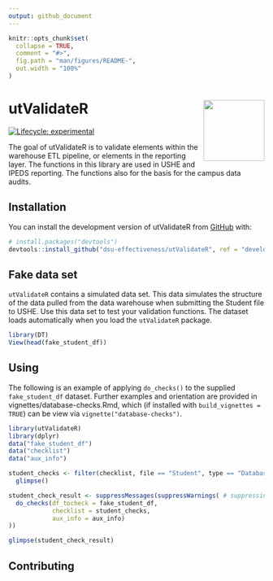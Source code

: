 ```yaml
---
output: github_document
---
```


<!-- README.md is generated from README.Rmd. Please edit that file -->

```r
knitr::opts_chunk$set(
  collapse = TRUE,
  comment = "#>",
  fig.path = "man/figures/README-",
  out.width = "100%"
)
```

# utValidateR <img src="man/figures/README-ut_ie_logo.png" align="right" width="120" />

<!-- badges: start -->
[![Lifecycle: experimental](https://img.shields.io/badge/lifecycle-experimental-orange.svg)](https://lifecycle.r-lib.org/articles/stages.html#experimental)
<!-- badges: end -->

The goal of utValidateR is to validate elements within the warehouse ETL pipeline, or elements in the reporting layer. The functions in this library are used in USHE and IPEDS reporting. The functions also for the basis for the campus data audits. 

## Installation

You can install the development version of utValidateR from [GitHub](https://github.com/) with:

``` r
# install.packages("devtools")
devtools::install_github("dsu-effectiveness/utValidateR", ref = "develop")
```

## Fake data set

`utValidateR` contains a simulated data set. This data simulates the structure of the data pulled from the data warehouse when submitting the Student file to USHE. Use this data set to test your validation functions. The dataset loads automatically when you load the `utValidateR` package.


```r
library(DT)
View(head(fake_student_df))
```

## Using

The following is an example of applying `do_checks()` to the supplied `fake_student_df` dataset. Further examples and orientation are provided in vignettes/database-checks.Rmd, which (if installed with `build_vignettes = TRUE`) can be view via `vignette("database-checks")`.

```r
library(utValidateR)
library(dplyr)
data("fake_student_df")
data("checklist")
data("aux_info")

student_checks <- filter(checklist, file == "Student", type == "Database") %>% 
  glimpse()

student_check_result <- suppressMessages(suppressWarnings( # suppressing rather verbose error descriptions
  do_checks(df_tocheck = fake_student_df, 
            checklist = student_checks, 
            aux_info = aux_info)
))

glimpse(student_check_result)
```

## Contributing


